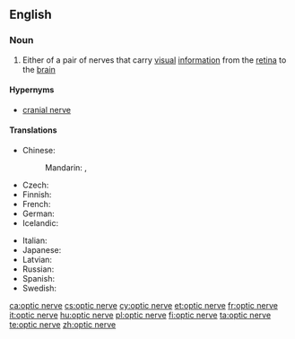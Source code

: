 ==English==

===Noun===
{{wikipedia}}
{{en-noun|head=[[optic]] [[nerve]]}}

# {{context|neuroanatomy|lang=en}} Either of a pair of nerves that carry [[visual]] [[information]] from the [[retina]] to the [[brain]]

====Hypernyms====
* [[cranial nerve]]

====Translations====
{{trans-top|nerve}}
* Chinese:
*: Mandarin: {{t|cmn|視神經|sc=Hani}}, {{t+|cmn|视神经|tr=shìshénjīng|sc=Hani}}
* Czech: {{t+|cs|zrakový nerv|m}}
* Finnish: {{t|fi|näköhermo}}
* French: {{t+|fr|nerf optique|m}}
* German: {{t+|de|Sehnerv|m}}
* Icelandic: {{t+|is|sjóntaug|f}}
{{trans-mid}}
* Italian: {{t|it|nervo ottico|m}}
* Japanese: {{t|ja|視神経|tr=ししんけい, shishinkei|sc=Jpan}}
* Latvian: {{t|lv|redzes nervs|m}}
* Russian: {{t|ru|зри́тельный нерв|m}}
* Spanish: {{t+|es|nervio óptico|m}}
* Swedish: {{t+|sv|synnerv}}
{{trans-bottom}}

[[ca:optic nerve]]
[[cs:optic nerve]]
[[cy:optic nerve]]
[[et:optic nerve]]
[[fr:optic nerve]]
[[it:optic nerve]]
[[hu:optic nerve]]
[[pl:optic nerve]]
[[fi:optic nerve]]
[[ta:optic nerve]]
[[te:optic nerve]]
[[zh:optic nerve]]